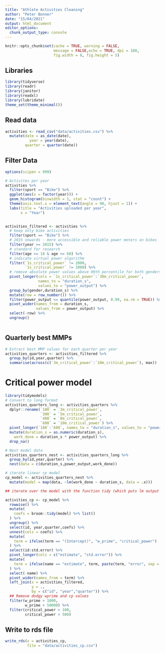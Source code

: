 ```yaml
---
title: "Athlete Activities Cleaning"
author: "Peter Bonner"
date: "15/04/2021"
output: html_document
editor_options: 
  chunk_output_type: console
---
```


```r
knitr::opts_chunk$set(cache = TRUE, warning = FALSE,
                      message = FALSE,echo = TRUE, dpi = 180,
                      fig.width = 8, fig.height = 5)


```

## Libraries
```r
library(tidyverse)
library(readr)
library(janitor)
library(readxl)
library(lubridate)
theme_set(theme_minimal())

```

## Read data
```r
activities <- read_csv("data/activities.csv") %>%
  mutate(date = as_date(date),
           year = year(date),
         quarter = quarter(date))

```

## Filter Data

```r
options(scipen = 999)

# Activites per year
activities %>%
  filter(sport == "Bike") %>%
  ggplot(aes(x = factor(year))) +
  geom_histogram(binwidth = 1, stat = "count") +
  theme(axis.text.x = element_text(angle = 90, hjust = 1)) +
  labs(title = "Activities uploaded per year",
       x = "Year") 
  
```


```r
activities_filtered <- activities %>%
  # keep only bike activities
  filter(sport == "Bike") %>%
  # 2015 onwards - more accessible and reliable power meters on bikes
  filter(year >= 2015) %>%
  # standard for research
  filter(age >= 18 & age <= 60) %>%
  # indicate virtual power algorithm
  filter(`1s_critical_power` != 2000,
         `1s_critical_power` != 1000) %>%
  # remove absolute power values above 99th percentile for both genders
  pivot_longer(cols = `1s_critical_power`:`30m_critical_power`,
               names_to = "duration_s",
               values_to = "power_output") %>%
  group_by(gender,duration_s) %>%
  mutate(row = row_number()) %>%
  filter(power_output <= quantile(power_output, 0.99, na.rm = TRUE)) %>%
  pivot_wider(names_from = duration_s,
              values_from = power_output) %>%
  select(-row) %>%
  ungroup()
         
```

## Quarterly best MMPs

```r
# Extract best MMP values for each quarter per year 
activities_quarters <- activities_filtered %>%
  group_by(id,year,quarter) %>%
  summarise(across(c(`3m_critical_power`:`10m_critical_power`), max))
```


# Critical power model

```r
library(tidymodels)
# Convert to long format
activities_quarters_long <- activities_quarters %>%
  dplyr::rename(`180` = `3m_critical_power`,
                `300` = `5m_critical_power`,
                `480` = `8m_critical_power`,
                `600` = `10m_critical_power`) %>%
  pivot_longer(`180`:`600`, names_to = "duration_s", values_to = "power_output") %>%
  mutate(duration_s = as.numeric(duration_s),
    work_done = duration_s * power_output) %>%
  drop_na()

# Nest model data 
activities_quarters_nest <- activities_quarters_long %>%
  group_by(id,year,quarter) %>%
  nest(data = c(duration_s,power_output,work_done))

# iterate linear cp model
cp_model <- activities_quarters_nest %>%
  mutate(model = map(data, ~lm(work_done ~ duration_s, data = .x)))

## iterate over the model with the function tidy (which puts lm output into tidy format) & unnest coeffs to extract cp & wprime into separate columns

activities_cp <- cp_model %>%
  rowwise() %>% 
  mutate(
    coefs = broom::tidy(model) %>% list()
  ) %>% 
  ungroup() %>% 
  select(id, year,quarter,coefs) %>% 
  unnest(cols = coefs) %>% 
  mutate(
    term = ifelse(term == "(Intercept)", "w_prime", "critical_power")
  ) %>% 
  select(id:std.error) %>% 
  pivot_longer(cols = c("estimate", "std.error")) %>% 
  mutate(
    term = ifelse(name == "estimate", term, paste(term, "error", sep = "_"))
  ) %>% 
  select(-name) %>% 
  pivot_wider(names_from = term) %>% 
  left_join(x = activities_filtered, 
            y = .,
            by = c("id", "year","quarter")) %>% 
  ## Remove dodgy wprime and cp values
  filter(w_prime > 1000,
         w_prime < 50000) %>%
  filter(critical_power > 100,
         critical_power < 500)

```

## Write to rds file
```r
write_rds(x = activities_cp,
          file = "data/activities_cp.csv")
```




